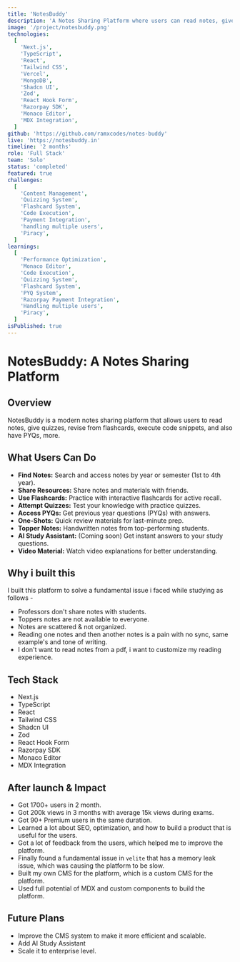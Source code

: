 ```yaml
---
title: 'NotesBuddy'
description: 'A Notes Sharing Platform where users can read notes, give quizzes, revise from flashcards, execute code snippets, and also have PYQs, more.'
image: '/project/notesbuddy.png'
technologies:
  [
    'Next.js',
    'TypeScript',
    'React',
    'Tailwind CSS',
    'Vercel',
    'MongoDB',
    'Shadcn UI',
    'Zod',
    'React Hook Form',
    'Razorpay SDK',
    'Monaco Editor',
    'MDX Integration',
  ]
github: 'https://github.com/ramxcodes/notes-buddy'
live: 'https://notesbuddy.in'
timeline: '2 months'
role: 'Full Stack'
team: 'Solo'
status: 'completed'
featured: true
challenges:
  [
    'Content Management',
    'Quizzing System',
    'Flashcard System',
    'Code Execution',
    'Payment Integration',
    'handling multiple users',
    'Piracy',
  ]
learnings:
  [
    'Performance Optimization',
    'Monaco Editor',
    'Code Execution',
    'Quizzing System',
    'Flashcard System',
    'PYQ System',
    'Razorpay Payment Integration',
    'Handling multiple users',
    'Piracy',
  ]
isPublished: true
---
```


# NotesBuddy: A Notes Sharing Platform

## Overview

NotesBuddy is a modern notes sharing platform that allows users to read notes, give quizzes, revise from flashcards, execute code snippets, and also have PYQs, more.

## What Users Can Do

- **Find Notes:** Search and access notes by year or semester (1st to 4th year).
- **Share Resources:** Share notes and materials with friends.
- **Use Flashcards:** Practice with interactive flashcards for active recall.
- **Attempt Quizzes:** Test your knowledge with practice quizzes.
- **Access PYQs:** Get previous year questions (PYQs) with answers.
- **One-Shots:** Quick review materials for last-minute prep.
- **Topper Notes:** Handwritten notes from top-performing students.
- **AI Study Assistant:** (Coming soon) Get instant answers to your study questions.
- **Video Material:** Watch video explanations for better understanding.

## Why i built this

I built this platform to solve a fundamental issue i faced while studying as follows -

- Professors don't share notes with students.
- Toppers notes are not available to everyone.
- Notes are scattered & not organized.
- Reading one notes and then another notes is a pain with no sync, same example's and tone of writing.
- I don't want to read notes from a pdf, i want to customize my reading experience.

## Tech Stack

- Next.js
- TypeScript
- React
- Tailwind CSS
- Shadcn UI
- Zod
- React Hook Form
- Razorpay SDK
- Monaco Editor
- MDX Integration

## After launch & Impact

- Got 1700+ users in 2 month.
- Got 200k views in 3 months with average 15k views during exams.
- Got 90+ Premium users in the same duration.
- Learned a lot about SEO, optimization, and how to build a product that is useful for the users.
- Got a lot of feedback from the users, which helped me to improve the platform.
- Finally found a fundamental issue in `velite` that has a memory leak issue, which was causing the platform to be slow.
- Built my own CMS for the platform, which is a custom CMS for the platform.
- Used full potential of MDX and custom components to build the platform.

## Future Plans

- Improve the CMS system to make it more efficient and scalable.
- Add AI Study Assistant
- Scale it to enterprise level.